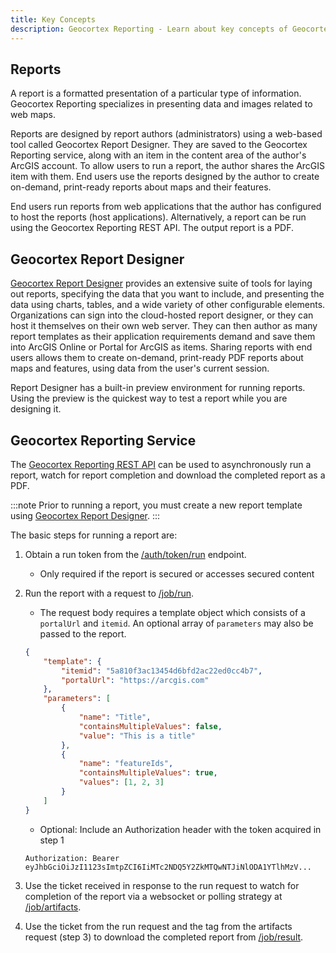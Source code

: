 ```yaml
---
title: Key Concepts
description: Geocortex Reporting - Learn about key concepts of Geocortex Reporting
---
```



<DesignerCallout />

## Reports

A report is a formatted presentation of a particular type of information. Geocortex Reporting specializes in presenting data and images related to web maps.

Reports are designed by report authors (administrators) using a web-based tool called Geocortex Report Designer. They are saved to the Geocortex Reporting service, along with an item in the content area of the author's ArcGIS account. To allow users to run a report, the author shares the ArcGIS item with them. End users use the reports designed by the author to create on-demand, print-ready reports about maps and their features.

End users run reports from web applications that the author has configured to host the reports (host applications). Alternatively, a report can be run using the Geocortex Reporting REST API. The output report is a PDF.

## Geocortex Report Designer

[Geocortex Report Designer](https://apps.geocortex.com/reporting/designer/) provides an extensive suite of tools for laying out reports, specifying the data that you want to include, and presenting the data using charts, tables, and a wide variety of other configurable elements. Organizations can sign into the cloud-hosted report designer, or they can host it themselves on their own web server. They can then author as many report templates as their application requirements demand and save them into ArcGIS Online or Portal for ArcGIS as items. Sharing reports with end users allows them to create on-demand, print-ready PDF reports about maps and features, using data from the user's current session.

Report Designer has a built-in preview environment for running reports. Using the preview is the quickest way to test a report while you are designing it.

## Geocortex Reporting Service

The [Geocortex Reporting REST API](https://apps.geocortex.com/reporting/service/api-viewer/index.html?url=../swagger.json#/) can be used to asynchronously run a report, watch for report completion and download the completed report as a PDF.

:::note
Prior to running a report, you must create a new report template using [Geocortex Report Designer](https://apps.geocortex.com/reporting/designer/).
:::

The basic steps for running a report are:

1.  Obtain a run token from the [/auth/token/run](https://apps.geocortex.com/reporting/service/api-viewer/index.html?url=../swagger.json#/auth/post_auth_token_run) endpoint.
    -   Only required if the report is secured or accesses secured content
2.  Run the report with a request to [/job/run](https://apps.geocortex.com/reporting/service/api-viewer/index.html?url=../swagger.json#/job/post_job_run).

    -   The request body requires a template object which consists of a `portalUrl` and `itemid`. An optional array of `parameters` may also be passed to the report.

    <!-- cspell:disable -->

    ```json
    {
        "template": {
            "itemid": "5a810f3ac13454d6bfd2ac22ed0cc4b7",
            "portalUrl": "https://arcgis.com"
        },
        "parameters": [
            {
                "name": "Title",
                "containsMultipleValues": false,
                "value": "This is a title"
            },
            {
                "name": "featureIds",
                "containsMultipleValues": true,
                "values": [1, 2, 3]
            }
        ]
    }
    ```

    <!-- cspell:enable -->

    -   Optional: Include an Authorization header with the token acquired in step 1

    <!-- cspell:disable -->

    ```
    Authorization: Bearer eyJhbGciOiJzI1123sImtpZCI6IiMTc2NDQ5Y2ZkMTQwNTJiNlODA1YTlhMzV...
    ```

    <!-- cspell:enable -->

3.  Use the ticket received in response to the run request to watch for completion of the report via a websocket or polling strategy at [/job/artifacts](https://apps.geocortex.com/reporting/service/api-viewer/index.html?url=../swagger.json#/job/get_job_artifacts).
4.  Use the ticket from the run request and the tag from the artifacts request (step 3) to download the completed report from [/job/result](https://apps.geocortex.com/reporting/service/api-viewer/index.html?url=../swagger.json#/job/get_job_result).

